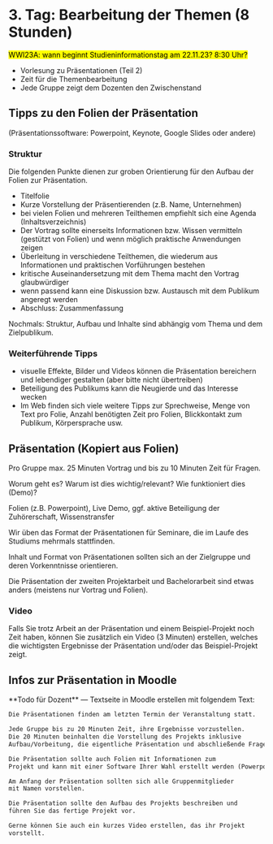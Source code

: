 
# 3. Tag: Bearbeitung der Themen (8 Stunden)

<mark>WWI23A: wann beginnt Studieninformationstag am 22.11.23? 8:30 Uhr? </mark>

- Vorlesung zu Präsentationen (Teil 2)
- Zeit für die Themenbearbeitung
- Jede Gruppe zeigt dem Dozenten den Zwischenstand


## Tipps zu den Folien der Präsentation

(Präsentationssoftware: Powerpoint, Keynote, Google Slides oder andere)

### Struktur

Die folgenden Punkte dienen zur groben Orientierung für den Aufbau der Folien zur Präsentation.

- Titelfolie
- Kurze Vorstellung der Präsentierenden (z.B. Name, Unternehmen)
- bei vielen Folien und mehreren Teilthemen empfiehlt sich eine Agenda (Inhaltsverzeichnis)
- Der Vortrag sollte einerseits Informationen bzw. Wissen vermitteln (gestützt von Folien) und wenn möglich praktische Anwendungen zeigen
- Überleitung in verschiedene Teilthemen, die wiederum aus Informationen und praktischen Vorführungen bestehen
- kritische Auseinandersetzung mit dem Thema macht den Vortrag glaubwürdiger
- wenn passend kann eine Diskussion bzw. Austausch mit dem Publikum angeregt werden
- Abschluss: Zusammenfassung 

Nochmals: Struktur, Aufbau und Inhalte sind abhängig vom Thema und dem Zielpublikum. 

### Weiterführende Tipps

- visuelle Effekte, Bilder und Videos können die Präsentation bereichern und lebendiger gestalten (aber bitte nicht übertreiben)
- Beteiligung des Publikums kann die Neugierde und das Interesse wecken
- Im Web finden sich viele weitere Tipps zur Sprechweise, Menge von Text pro Folie, Anzahl benötigten Zeit pro Folien, Blickkontakt zum Publikum, Körpersprache usw.


## Präsentation (Kopiert aus Folien)

Pro Gruppe max. 25 Minuten Vortrag und bis zu 10 Minuten Zeit für Fragen.

Worum geht es? Warum ist dies wichtig/relevant? Wie funktioniert dies (Demo)?

Folien (z.B. Powerpoint), Live Demo, ggf. aktive Beteiligung der Zuhörerschaft, Wissenstransfer

Wir üben das Format der Präsentationen für Seminare, die im Laufe des Studiums mehrmals stattfinden.

Inhalt und Format von Präsentationen sollten sich an der Zielgruppe und deren Vorkenntnisse orientieren.

Die Präsentation der zweiten Projektarbeit und Bachelorarbeit sind etwas anders (meistens nur Vortrag und Folien).

### Video

Falls Sie trotz Arbeit an der Präsentation und einem
Beispiel-Projekt noch Zeit haben, können Sie zusätzlich
ein Video (3 Minuten) erstellen, welches die wichtigsten
Ergebnisse der Präsentation und/oder das Beispiel-Projekt
zeigt.



## Infos zur Präsentation in Moodle

<Callout>
**Todo für Dozent** &mdash; Textseite in Moodle erstellen mit folgendem Text:

```md
Die Präsentationen finden am letzten Termin der Veranstaltung statt.

Jede Gruppe bis zu 20 Minuten Zeit, ihre Ergebnisse vorzustellen.
Die 20 Minuten beinhalten die Vorstellung des Projekts inklusive 
Aufbau/Vorbeitung, die eigentliche Präsentation und abschließende Fragen bzw. Diskussion im Kurs.

Die Präsentation sollte auch Folien mit Informationen zum 
Projekt und kann mit einer Software Ihrer Wahl erstellt werden (Powerpoint, Keynote, Google Docs, usw.).

Am Anfang der Präsentation sollten sich alle Gruppenmitglieder 
mit Namen vorstellen.

Die Präsentation sollte den Aufbau des Projekts beschreiben und 
führen Sie das fertige Projekt vor.

Gerne können Sie auch ein kurzes Video erstellen, das ihr Projekt
vorstellt.
```
</Callout>
